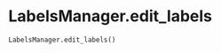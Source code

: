 # LabelsManager.edit_labels { #napari_activelearning.LabelsManager.edit_labels }

```python
LabelsManager.edit_labels()
```

